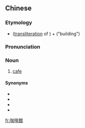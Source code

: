 {{also|咖啡馆}}
==Chinese==
{{zh-forms|s=咖啡馆|type=21}}

===Etymology===
* {{zh-l|咖啡}} ([[transliteration]] of {{etyl|fr|zh}} {{m|en|café}}) + {{zh-l|館}} ("building")

===Pronunciation===
{{zh-pron
|m=kāfēiguǎn
|c=gaa3 fe1 gun2
|mn=ka-pi-koán
|cat=n
}}

===Noun===
{{zh-noun|mw=家}}

# [[cafe]]

====Synonyms====
* {{zh-l|咖啡店}}
* {{zh-l|咖啡室}}
* {{zh-l|咖啡廳}}
* {{zh-l|咖啡屋}}

[[fr:咖啡館]]